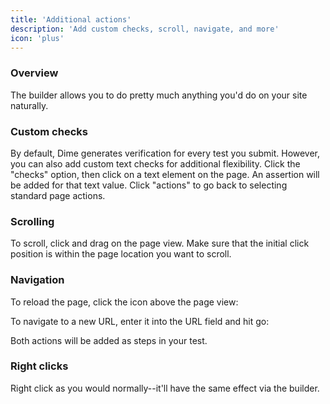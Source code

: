 ```yaml
---
title: 'Additional actions'
description: 'Add custom checks, scroll, navigate, and more'
icon: 'plus'
---
```


### Overview

The builder allows you to do pretty much anything you'd do on
your site naturally.

### Custom checks

By default, Dime generates verification for every test you submit.
However, you can also add custom text checks for additional
flexibility. Click the "checks" option, then click on a text element
on the page. An assertion will be added for that text value. Click
"actions" to go back to selecting standard page actions.

### Scrolling

To scroll, click and drag on the page view. Make sure that the initial
click position is within the page location you want to scroll.

### Navigation

To reload the page, click the icon above the page view:

To navigate to a new URL, enter it into the URL field and hit go:

Both actions will be added as steps in your test.

### Right clicks

Right click as you would normally--it'll have the same effect via
the builder.